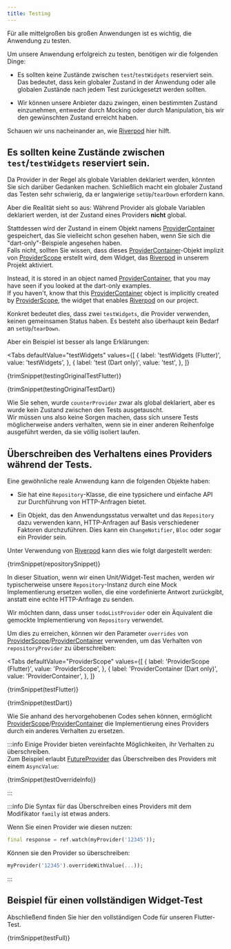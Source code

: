 ```yaml
---
title: Testing
---
```



Für alle mittelgroßen bis großen Anwendungen ist es wichtig, die Anwendung zu testen.

Um unsere Anwendung erfolgreich zu testen, benötigen wir die folgenden Dinge:

- Es sollten keine Zustände zwischen `test`/`testWidgets` reserviert sein.  
  Das bedeutet, dass kein globaler Zustand in der Anwendung oder alle globalen Zustände 
  nach jedem Test zurückgesetzt werden sollten.

- Wir können unsere Anbieter dazu zwingen, einen bestimmten Zustand einzunehmen, entweder durch 
  Mocking oder durch Manipulation, bis wir den gewünschten Zustand erreicht haben.

Schauen wir uns nacheinander an, wie [Riverpod] hier hilft.

## Es sollten keine Zustände zwischen `test`/`testWidgets` reserviert sein. 

Da Provider in der Regel als globale Variablen deklariert werden, könnten 
Sie sich darüber Gedanken machen.
Schließlich macht ein globaler Zustand das Testen sehr schwierig, da er langwierige 
`setUp`/`tearDown` erfordern kann.

Aber die Realität sieht so aus: Während Provider als globale Variablen deklariert werden, 
ist der Zustand eines Providers **nicht** global.

Stattdessen wird der Zustand in einem Objekt namens [ProviderContainer] gespeichert, das Sie 
vielleicht schon gesehen haben, wenn Sie sich die "dart-only"-Beispiele angesehen haben.  
Falls nicht, sollten Sie wissen, dass dieses [ProviderContainer]-Objekt implizit von 
[ProviderScope] erstellt wird, dem Widget, das [Riverpod] in unserem Projekt aktiviert.

Instead, it is stored in an object named [ProviderContainer], that you may have
seen if you looked at the dart-only examples.  
If you haven't, know that this [ProviderContainer] object is implicitly created
by [ProviderScope], the widget that enables [Riverpod] on our project.

Konkret bedeutet dies, dass zwei `testWidgets`, die Provider verwenden, keinen gemeinsamen 
Status haben. 
Es besteht also überhaupt kein Bedarf an `setUp`/`tearDown`.

Aber ein Beispiel ist besser als lange Erklärungen:

<Tabs
  defaultValue="testWidgets"
  values={[
    { label: 'testWidgets (Flutter)', value: 'testWidgets', },
    { label: 'test (Dart only)', value: 'test', },
  ]}
>
<TabItem value="testWidgets">

<CodeBlock>{trimSnippet(testingOriginalTestFlutter)}</CodeBlock>

</TabItem>
<TabItem value="test">

<CodeBlock>{trimSnippet(testingOriginalTestDart)}</CodeBlock>

</TabItem>
</Tabs>

Wie Sie sehen, wurde `counterProvider` zwar als global deklariert, aber es wurde kein Zustand 
zwischen den Tests ausgetauscht.   
Wir müssen uns also keine Sorgen machen, dass sich unsere Tests möglicherweise anders verhalten, 
wenn sie in einer anderen Reihenfolge ausgeführt werden, da sie völlig isoliert laufen.

## Überschreiben des Verhaltens eines Providers während der Tests.

Eine gewöhnliche reale Anwendung kann die folgenden Objekte haben:

- Sie hat eine `Repository`-Klasse, die eine typsichere und einfache API \
  zur Durchführung von HTTP-Anfragen bietet.

- Ein Objekt, das den Anwendungsstatus verwaltet und das `Repository` dazu verwenden kann,
  HTTP-Anfragen auf Basis verschiedener Faktoren durchzuführen.
  Dies kann ein `ChangeNotifier`, `Bloc` oder sogar ein Provider sein.

Unter Verwendung von [Riverpod] kann dies wie folgt dargestellt werden:

<CodeBlock>{trimSnippet(repositorySnippet)}</CodeBlock>

In dieser Situation, wenn wir einen Unit/Widget-Test machen, werden wir typischerweise 
unsere `Repository`-Instanz durch eine Mock Implementierung ersetzen wollen, die eine vordefinierte 
Antwort zurückgibt, anstatt eine echte HTTP-Anfrage zu senden.

Wir möchten dann, dass unser `todoListProvider` oder ein Äquivalent die gemockte Implementierung 
von `Repository` verwendet.

Um dies zu erreichen, können wir den Parameter `overrides` von [ProviderScope]/[ProviderContainer] 
verwenden, um das Verhalten von `repositoryProvider` zu überschreiben:

<Tabs
  defaultValue="ProviderScope"
  values={[
    { label: 'ProviderScope (Flutter)', value: 'ProviderScope', },
    { label: 'ProviderContainer (Dart only)', value: 'ProviderContainer', },
  ]}
>
<TabItem value="ProviderScope">

<CodeBlock>{trimSnippet(testFlutter)}</CodeBlock>

</TabItem>
<TabItem value="ProviderContainer">

<CodeBlock>{trimSnippet(testDart)}</CodeBlock>

</TabItem>
</Tabs>

Wie Sie anhand des hervorgehobenen Codes sehen können, ermöglicht [ProviderScope]/[ProviderContainer] 
die Implementierung eines Providers durch ein anderes Verhalten zu ersetzen.

:::info
Einige Provider bieten vereinfachte Möglichkeiten, ihr Verhalten zu überschreiben.  
Zum Beispiel erlaubt [FutureProvider] das Überschreiben des Providers mit einem `AsyncValue`:

<CodeBlock>{trimSnippet(testOverrideInfo)}</CodeBlock>

:::

:::info
Die Syntax für das Überschreiben eines Providers mit dem Modifikator `family` ist etwas anders.

Wenn Sie einen Provider wie diesen nutzen:

```dart
final response = ref.watch(myProvider('12345'));
```

Können sie den Provider so überschreiben:

```dart
myProvider('12345').overrideWithValue(...));
```

:::

## Beispiel für einen vollständigen Widget-Test

Abschließend finden Sie hier den vollständigen Code für unseren Flutter-Test.

<CodeBlock>{trimSnippet(testFull)}</CodeBlock>

[riverpod]: https://github.com/rrousselgit/riverpod
[providerscope]: https://pub.dev/documentation/flutter_riverpod/latest/flutter_riverpod/ProviderScope-class.html
[providercontainer]: https://pub.dev/documentation/riverpod/latest/riverpod/ProviderContainer-class.html
[futureprovider]: ../providers/future_provider
[zone]: https://api.flutter.dev/flutter/dart-async/Zone-class.html
